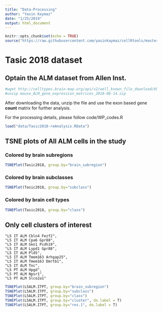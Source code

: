 ```yaml
---
title: "Data-Processing"
author: "Yasin Kaymaz"
date: "1/25/2019"
output: html_document
---
```


```r
knitr::opts_chunk$set(echo = TRUE)
source("https://raw.githubusercontent.com/yasinkaymaz/cellRtools/master/main/functions.R")
```


# Tasic 2018 dataset
## Optain the ALM dataset from Allen Inst.

```bash
#wget http://celltypes.brain-map.org/api/v2/well_known_file_download/694413179
#unzip mouse_ALM_gene_expression_matrices_2018-06-14.zip
```

After downloading the data, unzip the file and use the exon based gene **count** matrix for further analysis.

For the processing details, please follow code/WP_codes.R

```r

load("data/Tasic2018-reAnalysis.RData")
```

## TSNE plots of All ALM cells in the study 

### Colored by brain subregions
```r
TSNEPlot(Tasic2018, group.by="brain_subregion")
```

### Colored by brain subclasses
```r
TSNEPlot(Tasic2018, group.by="subclass")
```

### Colored by brain cell types
```r
TSNEPlot(Tasic2018, group.by="class")
```

## Only cell clusters of interest

    "L5 IT ALM Cbln4 Fezf2",
    "L5 IT ALM Cpa6 Gpr88",
    "L5 IT ALM Gkn1 Pcdh19",
    "L5 IT ALM Lypd1 Gpr88",
    "L5 IT ALM Pld5",
    "L5 IT ALM Tmem163 Arhgap25",
    "L5 IT ALM Tmem163 Dmrtb1",
    "L5 IT ALM Tnc",
    "L5 PT ALM Hpgd",
    "L5 PT ALM Npsr1",
    "L5 PT ALM Slco2a1"

```r

TSNEPlot(L5ALM.ITPT, group.by="brain_subregion")
TSNEPlot(L5ALM.ITPT, group.by="subclass")
TSNEPlot(L5ALM.ITPT, group.by="class")
TSNEPlot(L5ALM.ITPT, group.by="cluster", do.label = T)
TSNEPlot(L5ALM.ITPT, group.by="res.1", do.label = T)

```
